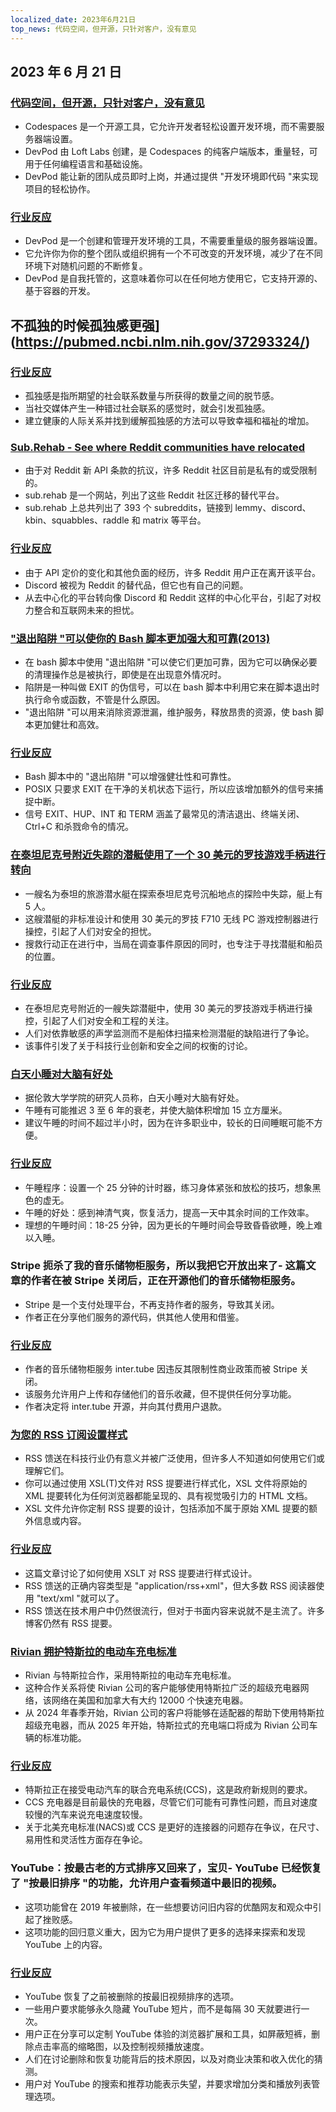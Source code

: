 ```yaml
---
localized_date: 2023年6月21日
top_news: 代码空间，但开源，只针对客户，没有意见
---
```


## 2023 年 6 月 21 日

### [代码空间，但开源，只针对客户，没有意见](https://devpod.sh/)

- Codespaces 是一个开源工具，它允许开发者轻松设置开发环境，而不需要服务器端设置。
- DevPod 由 Loft Labs 创建，是 Codespaces 的纯客户端版本，重量轻，可用于任何编程语言和基础设施。
- DevPod 能让新的团队成员即时上岗，并通过提供 "开发环境即代码 "来实现项目的轻松协作。

### [行业反应](http://news.ycombinator.com/item?id=36407477)

- DevPod 是一个创建和管理开发环境的工具，不需要重量级的服务器端设置。
- 它允许你为你的整个团队或组织拥有一个不可改变的开发环境，减少了在不同环境下对随机问题的不断修复。
- DevPod 是自我托管的，这意味着你可以在任何地方使用它，它支持开源的、基于容器的开发。

## 不孤独的时候孤独感更强](https://pubmed.ncbi.nlm.nih.gov/37293324/)

### [行业反应](http://news.ycombinator.com/item?id=36403280)

- 孤独感是指所期望的社会联系数量与所获得的数量之间的脱节感。
- 当社交媒体产生一种错过社会联系的感觉时，就会引发孤独感。
- 建立健康的人际关系并找到缓解孤独感的方法可以导致幸福和福祉的增加。

### [Sub.Rehab - See where Reddit communities have relocated](https://sub.rehab/)

- 由于对 Reddit 新 API 条款的抗议，许多 Reddit 社区目前是私有的或受限制的。
- sub.rehab 是一个网站，列出了这些 Reddit 社区迁移的替代平台。
- sub.rehab 上总共列出了 393 个 subreddits，链接到 lemmy、discord、kbin、squabbles、raddle 和 matrix 等平台。

### [行业反应](http://news.ycombinator.com/item?id=36401999)

- 由于 API 定价的变化和其他负面的经历，许多 Reddit 用户正在离开该平台。
- Discord 被视为 Reddit 的替代品，但它也有自己的问题。
- 从去中心化的平台转向像 Discord 和 Reddit 这样的中心化平台，引起了对权力整合和互联网未来的担忧。

### ["退出陷阱 "可以使你的 Bash 脚本更加强大和可靠(2013)](http://redsymbol.net/articles/bash-exit-traps/)

- 在 bash 脚本中使用 "退出陷阱 "可以使它们更加可靠，因为它可以确保必要的清理操作总是被执行，即使是在出现意外情况时。
- 陷阱是一种叫做 EXIT 的伪信号，可以在 bash 脚本中利用它来在脚本退出时执行命令或函数，不管是什么原因。
- "退出陷阱 "可以用来消除资源泄漏，维护服务，释放昂贵的资源，使 bash 脚本更加健壮和高效。

### [行业反应](http://news.ycombinator.com/item?id=36400465)

- Bash 脚本中的 "退出陷阱 "可以增强健壮性和可靠性。
- POSIX 只要求 EXIT 在干净的关机状态下运行，所以应该增加额外的信号来捕捉中断。
- 信号 EXIT、HUP、INT 和 TERM 涵盖了最常见的清洁退出、终端关闭、Ctrl+C 和杀戮命令的情况。

### [在泰坦尼克号附近失踪的潜艇使用了一个 30 美元的罗技游戏手柄进行转向](https://arstechnica.com/gaming/2023/06/submarine-missing-near-titanic-used-a-30-logitech-gamepad-for-steering/)

- 一艘名为泰坦的旅游潜水艇在探索泰坦尼克号沉船地点的探险中失踪，艇上有 5 人。
- 这艘潜艇的非标准设计和使用 30 美元的罗技 F710 无线 PC 游戏控制器进行操控，引起了人们对安全的担忧。
- 搜救行动正在进行中，当局在调查事件原因的同时，也专注于寻找潜艇和船员的位置。

### [行业反应](http://news.ycombinator.com/item?id=36407781)

- 在泰坦尼克号附近的一艘失踪潜艇中，使用 30 美元的罗技游戏手柄进行操控，引起了人们对安全和工程的关注。
- 人们对依靠敏感的声学监测而不是船体扫描来检测潜艇的缺陷进行了争论。
- 该事件引发了关于科技行业创新和安全之间的权衡的讨论。

### [白天小睡对大脑有好处](https://www.bbc.com/news/health-65950168)

- 据伦敦大学学院的研究人员称，白天小睡对大脑有好处。
- 午睡有可能推迟 3 至 6 年的衰老，并使大脑体积增加 15 立方厘米。
- 建议午睡的时间不超过半小时，因为在许多职业中，较长的日间睡眠可能不方便。

### [行业反应](http://news.ycombinator.com/item?id=36399503)

- 午睡程序：设置一个 25 分钟的计时器，练习身体紧张和放松的技巧，想象黑色的虚无。
- 午睡的好处：感到神清气爽，恢复活力，提高一天中其余时间的工作效率。
- 理想的午睡时间：18-25 分钟，因为更长的午睡时间会导致昏昏欲睡，晚上难以入睡。

### Stripe 扼杀了我的音乐储物柜服务，所以我把它开放出来了- 这篇文章的作者在被 Stripe 关闭后，正在开源他们的音乐储物柜服务。

- Stripe 是一个支付处理平台，不再支持作者的服务，导致其关闭。
- 作者正在分享他们服务的源代码，供其他人使用和借鉴。

### [行业反应](http://news.ycombinator.com/item?id=36403607)

- 作者的音乐储物柜服务 inter.tube 因违反其限制性商业政策而被 Stripe 关闭。
- 该服务允许用户上传和存储他们的音乐收藏，但不提供任何分享功能。
- 作者决定将 inter.tube 开源，并向其付费用户退款。

### [为您的 RSS 订阅设置样式](https://darekkay.com/blog/rss-styling/)

- RSS 馈送在科技行业仍有意义并被广泛使用，但许多人不知道如何使用它们或理解它们。
- 你可以通过使用 XSL(T)文件对 RSS 提要进行样式化，XSL 文件将原始的 XML 提要转化为任何浏览器都能呈现的、具有视觉吸引力的 HTML 文档。
- XSL 文件允许你定制 RSS 提要的设计，包括添加不属于原始 XML 提要的额外信息或内容。

### [行业反应](http://news.ycombinator.com/item?id=36401854)

- 这篇文章讨论了如何使用 XSLT 对 RSS 提要进行样式设计。
- RSS 馈送的正确内容类型是 "application/rss+xml"，但大多数 RSS 阅读器使用 "text/xml "就可以了。
- RSS 馈送在技术用户中仍然很流行，但对于书面内容来说就不是主流了。许多博客仍然有 RSS 提要。

### [Rivian 拥护特斯拉的电动车充电标准](https://ev-edition.com/2023/06/rivian-joins-forces-with-tesla-embracing-their-charging-standard-for-electric-vehicles/)

- Rivian 与特斯拉合作，采用特斯拉的电动车充电标准。
- 这种合作关系将使 Rivian 公司的客户能够使用特斯拉广泛的超级充电器网络，该网络在美国和加拿大有大约 12000 个快速充电器。
- 从 2024 年春季开始，Rivian 公司的客户将能够在适配器的帮助下使用特斯拉超级充电器，而从 2025 年开始，特斯拉式的充电端口将成为 Rivian 公司车辆的标准功能。

### [行业反应](http://news.ycombinator.com/item?id=36403494)

- 特斯拉正在接受电动汽车的联合充电系统(CCS)，这是政府新规则的要求。
- CCS 充电器是目前最快的充电器，尽管它们可能有可靠性问题，而且对速度较慢的汽车来说充电速度较慢。
- 关于北美充电标准(NACS)或 CCS 是更好的连接器的问题存在争议，在尺寸、易用性和灵活性方面存在争论。

### YouTube：按最古老的方式排序又回来了，宝贝- YouTube 已经恢复了 "按最旧排序 "的功能，允许用户查看频道中最旧的视频。

- 这项功能曾在 2019 年被删除，在一些想要访问旧内容的优酷网友和观众中引起了挫败感。
- 这项功能的回归意义重大，因为它为用户提供了更多的选择来探索和发现 YouTube 上的内容。

### [行业反应](http://news.ycombinator.com/item?id=36410777)

- YouTube 恢复了之前被删除的按最旧视频排序的选项。
- 一些用户要求能够永久隐藏 YouTube 短片，而不是每隔 30 天就要进行一次。
- 用户正在分享可以定制 YouTube 体验的浏览器扩展和工具，如屏蔽短裤，删除点击率高的缩略图，以及控制视频播放速度。
- 人们在讨论删除和恢复功能背后的技术原因，以及对商业决策和收入优化的猜测。
- 用户对 YouTube 的搜索和推荐功能表示失望，并要求增加分类和播放列表管理选项。

